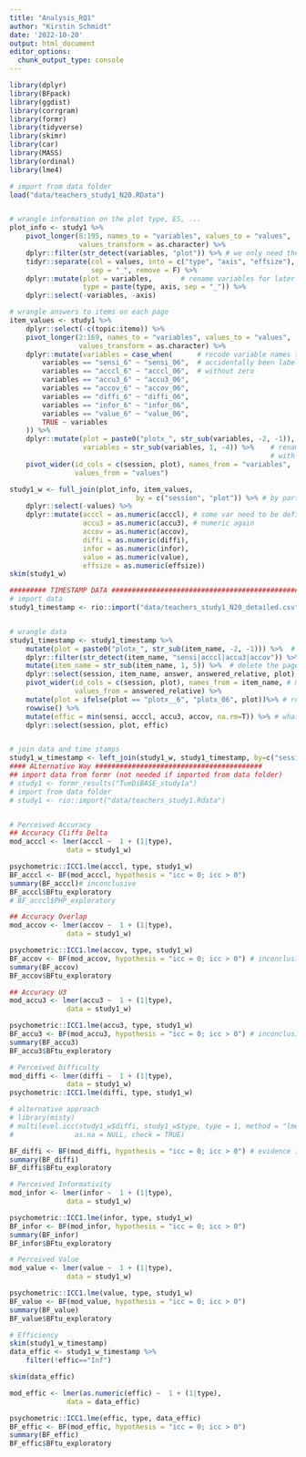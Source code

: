 ```yaml
---
title: "Analysis_RQ1"
author: "Kirstin Schmidt"
date: '2022-10-20'
output: html_document
editor_options: 
  chunk_output_type: console
---
```



```r
library(dplyr)
library(BFpack)
library(ggdist)
library(corrgram)
library(formr)
library(tidyverse)
library(skimr)
library(car)
library(MASS)
library(ordinal)
library(lme4)

# import from data folder
load("data/teachers_study1_N20.RData")


# wrangle information on the plot type, ES, ...
plot_info <- study1 %>%
    pivot_longer(8:195, names_to = "variables", values_to = "values", 
                 values_transform = as.character) %>%
    dplyr::filter(str_detect(variables, "plot")) %>% # we only need the rows with info on plots
    tidyr::separate(col = values, into = c("type", "axis", "effsize"), # separate the info into three columns
                    sep = "_", remove = F) %>%
    dplyr::mutate(plot = variables,       # rename variables for later join
                  type = paste(type, axis, sep = "_")) %>%
    dplyr::select(-variables, -axis)

# wrangle answers to items on each page
item_values <- study1 %>%
    dplyr::select(-c(topic:itemo)) %>%
    pivot_longer(2:169, names_to = "variables", values_to = "values", 
                 values_transform = as.character) %>%
    dplyr::mutate(variables = case_when(      # recode variable names that have
        variables == "sensi_6" ~ "sensi_06",  # accidentally been labeled
        variables == "acccl_6" ~ "acccl_06",  # without zero
        variables == "accu3_6" ~ "accu3_06",
        variables == "accov_6" ~ "accov_06",
        variables == "diffi_6" ~ "diffi_06",
        variables == "infor_6" ~ "infor_06",
        variables == "value_6" ~ "value_06",
        TRUE ~ variables 
    )) %>%
    dplyr::mutate(plot = paste0("plotx_", str_sub(variables, -2, -1)), # create variable for later join
                  variables = str_sub(variables, 1, -4)) %>%    # rename variable names to get a data set 
                                                                # with one line per participant per page
    pivot_wider(id_cols = c(session, plot), names_from = "variables", 
                values_from = "values")

study1_w <- full_join(plot_info, item_values, 
                               by = c("session", "plot")) %>% # by participant and page (plot)
    dplyr::select(-values) %>%
    dplyr::mutate(acccl = as.numeric(acccl), # some var need to be defined as
                  accu3 = as.numeric(accu3), # numeric again
                  accov = as.numeric(accov),
                  diffi = as.numeric(diffi),
                  infor = as.numeric(infor),
                  value = as.numeric(value),
                  effsize = as.numeric(effsize))
skim(study1_w)

######### TIMESTAMP DATA ######################################################
# import data
study1_timestamp <- rio::import("data/teachers_study1_N20_detailed.csv")


# wrangle data
study1_timestamp <- study1_timestamp %>%
    mutate(plot = paste0("plotx_", str_sub(item_name, -2, -1))) %>%  # create var with plot number
    dplyr::filter(str_detect(item_name, "sensi|acccl|accu3|accov")) %>% # we only need vars sensitivity or accuracy
    mutate(item_name = str_sub(item_name, 1, 5)) %>%  # delete the page number in item name
    dplyr::select(session, item_name, answer, answered_relative, plot) %>% 
    pivot_wider(id_cols = c(session, plot), names_from = item_name, # make structure similar to existing data set
                values_from = answered_relative) %>%
    mutate(plot = ifelse(plot == "plotx__6", "plotx_06", plot))%>% # recode wrong item labelling
    rowwise() %>%
    mutate(effic = min(sensi, acccl, accu3, accov, na.rm=T)) %>% # what was the the time of the first item to be clicked?
    dplyr::select(session, plot, effic)


# join data and time stamps
study1_w_timestamp <- left_join(study1_w, study1_timestamp, by=c("session", "plot"))
#### ALternative Way #########################################
## import data from formr (not needed if imported from data folder)
# study1 <- formr_results("TueDiBASE_study1a")
# import from data folder
# study1 <- rio::import("data/teachers_study1.Rdata")


# Perceived Accuracy
## Accuracy Cliffs Delta
mod_acccl <- lmer(acccl ~  1 + (1|type),
              data = study1_w)

psychometric::ICC1.lme(acccl, type, study1_w)
BF_acccl <- BF(mod_acccl, hypothesis = "icc = 0; icc > 0")
summary(BF_acccl)# inconclusive 
BF_acccl$BFtu_exploratory
# BF_acccl$PHP_exploratory

## Accuracy Overlap
mod_accov <- lmer(accov ~  1 + (1|type),
              data = study1_w)

psychometric::ICC1.lme(accov, type, study1_w)
BF_accov <- BF(mod_accov, hypothesis = "icc = 0; icc > 0") # inconclusive
summary(BF_accov)
BF_accov$BFtu_exploratory

## Accuracy U3
mod_accu3 <- lmer(accu3 ~  1 + (1|type),
              data = study1_w)

psychometric::ICC1.lme(accu3, type, study1_w)
BF_accu3 <- BF(mod_accu3, hypothesis = "icc = 0; icc > 0") # inconclusive
summary(BF_accu3)
BF_accu3$BFtu_exploratory

# Perceived Difficulty 
mod_diffi <- lmer(diffi ~  1 + (1|type),
              data = study1_w)
psychometric::ICC1.lme(diffi, type, study1_w)

# alternative approach 
# library(misty)
# multilevel.icc(study1_w$diffi, study1_w$type, type = 1, method = "lme4", REML = TRUE,
#               as.na = NULL, check = TRUE)

BF_diffi <- BF(mod_diffi, hypothesis = "icc = 0; icc > 0") # evidence in favor of a ICC >0 
summary(BF_diffi)
BF_diffi$BFtu_exploratory

# Perceived Informativity 
mod_infor <- lmer(infor ~  1 + (1|type),
              data = study1_w)

psychometric::ICC1.lme(infor, type, study1_w)
BF_infor <- BF(mod_infor, hypothesis = "icc = 0; icc > 0")
summary(BF_infor)
BF_infor$BFtu_exploratory

# Perceived Value
mod_value <- lmer(value ~  1 + (1|type),
              data = study1_w)

psychometric::ICC1.lme(value, type, study1_w)
BF_value <- BF(mod_value, hypothesis = "icc = 0; icc > 0")
summary(BF_value)
BF_value$BFtu_exploratory

# Efficiency
skim(study1_w_timestamp)
data_effic <- study1_w_timestamp %>%
    filter(!effic=="Inf")

skim(data_effic)

mod_effic <- lmer(as.numeric(effic) ~  1 + (1|type),
              data = data_effic)

psychometric::ICC1.lme(effic, type, data_effic)
BF_effic <- BF(mod_effic, hypothesis = "icc = 0; icc > 0")
summary(BF_effic)
BF_effic$BFtu_exploratory

```

